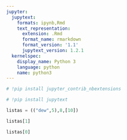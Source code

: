 ```yaml
---
jupyter:
  jupytext:
    formats: ipynb,Rmd
    text_representation:
      extension: .Rmd
      format_name: rmarkdown
      format_version: '1.1'
      jupytext_version: 1.2.1
  kernelspec:
    display_name: Python 3
    language: python
    name: python3
---
```


```python
# !pip install jupyter_contrib_nbextensions

```

```python
# !pip install jupytext
```

```python
listas = (("dew",5),8,[10])
```

```python
listas[1]
```

```python
listas[0]
```
